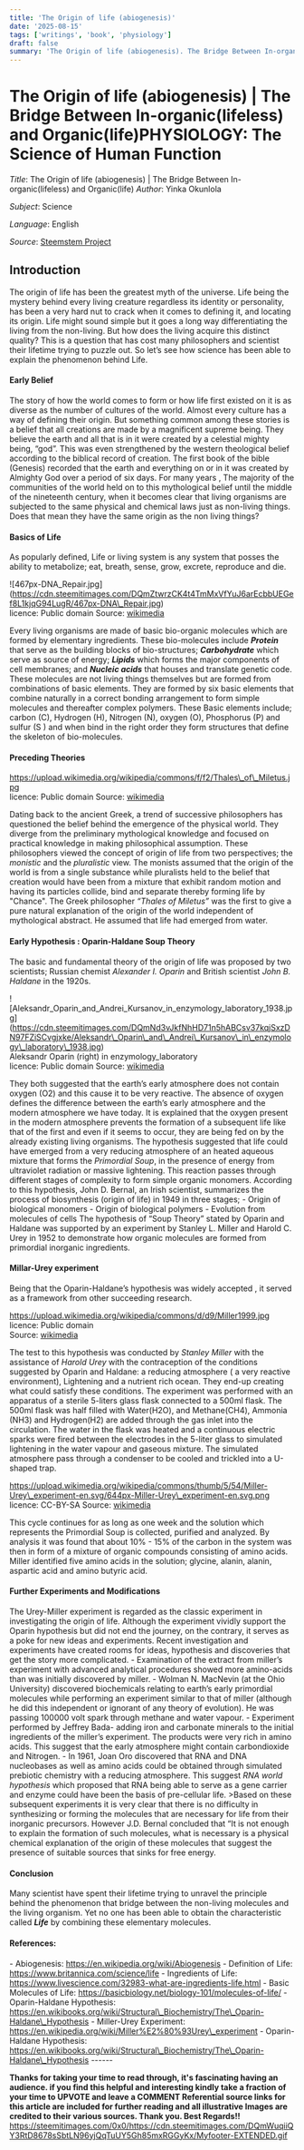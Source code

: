 ```yaml
---
title: 'The Origin of life (abiogenesis)'
date: '2025-08-15'
tags: ['writings', 'book', 'physiology']
draft: false
summary: 'The Origin of life (abiogenesis). The Bridge Between In-organic(lifeless) and Organic(life)'
---
```


# The Origin of life (abiogenesis) | The Bridge Between In-organic(lifeless) and Organic(life)PHYSIOLOGY: The Science of Human Function

_Title_: The Origin of life (abiogenesis) | The Bridge Between In-organic(lifeless) and Organic(life)
_Author_: Yinka Okunlola

_Subject_: Science

_Language_: English

_Source_: [Steemstem Project](https://steemit.com/science/@okunlolayk/the-origin-of-life-abiogenesis-or-the-bridge-between-the-in-organic-lifeless-and-the-organic-living)

## Introduction

The origin of life has been the greatest myth of the universe. Life being the mystery behind every living creature regardless its identity or personality, has been a very hard nut to crack when it comes to defining it, and locating its origin. Life might sound simple but it goes a long way differentiating the living from the non-living. But how does the living acquire this distinct quality? This is a question that has cost many philosophers and scientist their lifetime trying to puzzle out. So let’s see how science has been able to explain the phenomenon behind Life.

#### Early Belief

The story of how the world comes to form or how life first existed on it is as diverse as the number of cultures of the world. Almost every culture has a way of defining their origin. But something common among these stories is a belief that all creations are made by a magnificent supreme being. They believe the earth and all that is in it were created by a celestial mighty being, “god”. This was even strengthened by the western theological belief according to the biblical record of creation. The first book of the bible (Genesis) recorded that the earth and everything on or in it was created by Almighty God over a period of six days. For many years , The majority of the communities of the world held on to this mythological belief until the middle of the nineteenth century, when it becomes clear that living organisms are subjected to the same physical and chemical laws just as non-living things. Does that mean they have the same origin as the non living things?

#### Basics of Life

As popularly defined, Life or living system is any system that posses the ability to metabolize; eat, breath, sense, grow, excrete, reproduce and die.

!\[467px-DNA_Repair.jpg\](https://cdn.steemitimages.com/DQmZtwrzCK4t4TmMxVfYuJ6arEcbbUEGef8L1kjqG94LugR/467px-DNA\_Repair.jpg)  
licence: Public domain Source: [wikimedia](https://commons.wikimedia.org/wiki/File:DNA_Repair.jpg)

Every living organisms are made of basic bio-organic molecules which are formed by elementary ingredients. These bio-molecules include **_Protein_** that serve as the building blocks of bio-structures; **_Carbohydrate_** which serve as source of energy; **_Lipids_** which forms the major components of cell membranes; and **_Nucleic acids_** that houses and translate genetic code. These molecules are not living things themselves but are formed from combinations of basic elements. They are formed by six basic elements that combine naturally in a correct bonding arrangement to form simple molecules and thereafter complex polymers. These Basic elements include; carbon (C), Hydrogen (H), Nitrogen (N), oxygen (O), Phosphorus (P) and sulfur (S ) and when bind in the right order they form structures that define the skeleton of bio-molecules.

#### Preceding Theories

https://upload.wikimedia.org/wikipedia/commons/f/f2/Thales\_of\_Miletus.jpg  
licence: Public domain Source: [wikimedia](https://commons.wikimedia.org/wiki/File:Thales_of_Miletus.jpg)

Dating back to the ancient Greek, a trend of successive philosophers has questioned the belief behind the emergence of the physical world. They diverge from the preliminary mythological knowledge and focused on practical knowledge in making philosophical assumption. These philosophers viewed the concept of origin of life from two perspectives; the _monistic_ and the _pluralistic_ view. The monists assumed that the origin of the world is from a single substance while pluralists held to the belief that creation would have been from a mixture that exhibit random motion and having its particles collide, bind and separate thereby forming life by "Chance". The Greek philosopher _“Thales of Miletus”_ was the first to give a pure natural explanation of the origin of the world independent of mythological abstract. He assumed that life had emerged from water.

#### Early Hypothesis : Oparin-Haldane Soup Theory

The basic and fundamental theory of the origin of life was proposed by two scientists; Russian chemist _Alexander I. Oparin_ and British scientist _John B. Haldane_ in the 1920s.

!\[Aleksandr_Oparin_and_Andrei_Kursanov_in_enzymology_laboratory_1938.jpg\](https://cdn.steemitimages.com/DQmNd3vJkfNhHD71n5hABCsv37kqjSxzDN97FZiSCvgjxke/Aleksandr\_Oparin\_and\_Andrei\_Kursanov\_in\_enzymology\_laboratory\_1938.jpg)  
Aleksandr Oparin (right) in enzymology_laboratory  
licence: Public domain Source: [wikimedia](https://commons.wikimedia.org/wiki/File:Aleksandr_Oparin_and_Andrei_Kursanov_in_enzymology_laboratory_1938.jpg)

They both suggested that the earth’s early atmosphere does not contain oxygen (O2) and this cause it to be very reactive. The absence of oxygen defines the difference between the earth’s early atmosphere and the modern atmosphere we have today. It is explained that the oxygen present in the modern atmosphere prevents the formation of a subsequent life like that of the first and even if it seems to occur, they are being fed on by the already existing living organisms. The hypothesis suggested that life could have emerged from a very reducing atmosphere of an heated aqueous mixture that forms the _Primordial Soup_, in the presence of energy from ultraviolet radiation or massive lightening. This reaction passes through different stages of complexity to form simple organic monomers. According to this hypothesis, John D. Bernal, an Irish scientist, summarizes the process of biosynthesis (origin of life) in 1949 in three stages; - Origin of biological monomers - Origin of biological polymers - Evolution from molecules of cells The hypothesis of “Soup Theory” stated by Oparin and Haldane was supported by an experiment by Stanley L. Miller and Harold C. Urey in 1952 to demonstrate how organic molecules are formed from primordial inorganic ingredients.

#### Millar-Urey experiment

Being that the Oparin-Haldane’s hypothesis was widely accepted , it served as a framework from other succeeding research.

https://upload.wikimedia.org/wikipedia/commons/d/d9/Miller1999.jpg  
licence: Public domain  
Source: [wikimedia](https://commons.wikimedia.org/wiki/File:Miller1999.jpg)

The test to this hypothesis was conducted by _Stanley Miller_ with the assistance of _Harold Urey_ with the contraception of the conditions suggested by Oparin and Haldane: a reducing atmosphere ( a very reactive environment), Lightening and a nutrient rich ocean. They end-up creating what could satisfy these conditions. The experiment was performed with an apparatus of a sterile 5-liters glass flask connected to a 500ml flask. The 500ml flask was half filled with Water(H2O), and Methane(CH4), Ammonia (NH3) and Hydrogen(H2) are added through the gas inlet into the circulation. The water in the flask was heated and a continuous electric sparks were fired between the electrodes in the 5-liter glass to simulated lightening in the water vapour and gaseous mixture. The simulated atmosphere pass through a condenser to be cooled and trickled into a U-shaped trap.

https://upload.wikimedia.org/wikipedia/commons/thumb/5/54/Miller-Urey\_experiment-en.svg/644px-Miller-Urey\_experiment-en.svg.png  
licence: CC-BY-SA Source: [wikimedia](https://commons.wikimedia.org/wiki/File:Miller-Urey_experiment-en.svg)

This cycle continues for as long as one week and the solution which represents the Primordial Soup is collected, purified and analyzed. By analysis it was found that about 10% - 15% of the carbon in the system was then in form of a mixture of organic compounds consisting of amino acids. Miller identified five amino acids in the solution; glycine, alanin, alanin, aspartic acid and amino butyric acid.

#### Further Experiments and Modifications

The Urey-Miller experiment is regarded as the classic experiment in investigating the origin of life. Although the experiment vividly support the Oparin hypothesis but did not end the journey, on the contrary, it serves as a poke for new ideas and experiments. Recent investigation and experiments have created rooms for ideas, hypothesis and discoveries that get the story more complicated. - Examination of the extract from miller’s experiment with advanced analytical procedures showed more amino-acids than was initially discovered by miller. - Wolman N. MacNevin (at the Ohio University) discovered biochemicals relating to earth’s early primordial molecules while performing an experiment similar to that of miller (although he did this independent or ignorant of any theory of evolution). He was passing 100000 volt spark through methane and water vapour. - Experiment performed by Jeffrey Bada- adding iron and carbonate minerals to the initial ingredients of the miller’s experiment. The products were very rich in amino acids. This suggest that the early atmosphere might contain carbondioxide and Nitrogen. - In 1961, Joan Oro discovered that RNA and DNA nucleobases as well as amino acids could be obtained through simulated prebiotic chemistry with a reducing atmosphere. This suggest _RNA world hypothesis_ which proposed that RNA being able to serve as a gene carrier and enzyme could have been the basis of pre-cellular life. >Based on these subsequent experiments it is very clear that there is no difficulty in synthesizing or forming the molecules that are necessary for life from their inorganic precursors. However J.D. Bernal concluded that “It is not enough to explain the formation of such molecules, what is necessary is a physical chemical explanation of the origin of these molecules that suggest the presence of suitable sources that sinks for free energy.

#### Conclusion

Many scientist have spent their lifetime trying to unravel the principle behind the phenomenon that bridge between the non-living molecules and the living organism. Yet no one has been able to obtain the characteristic called **_Life_** by combining these elementary molecules.

#### References:

\- Abiogenesis: https://en.wikipedia.org/wiki/Abiogenesis - Definition of Life: https://www.britannica.com/science/life - Ingredients of Life: https://www.livescience.com/32983-what-are-ingredients-life.html - Basic Molecules of Life: https://basicbiology.net/biology-101/molecules-of-life/ - Oparin-Haldane Hypothesis: https://en.wikibooks.org/wiki/Structural\_Biochemistry/The\_Oparin-Haldane\_Hypothesis - Miller-Urey Experiment: https://en.wikipedia.org/wiki/Miller%E2%80%93Urey\_experiment - Oparin-Haldane Hypothesis: https://en.wikibooks.org/wiki/Structural\_Biochemistry/The\_Oparin-Haldane\_Hypothesis ------

**Thanks for taking your time to read through, it's fascinating having an audience. if you find this helpful and interesting kindly take a fraction of your time to UPVOTE and leave a COMMENT Referential source links for this article are included for further reading and all illustrative Images are credited to their various sources. Thank you. Best Regards!!**  
https://steemitimages.com/0x0/https://cdn.steemitimages.com/DQmWuqiiQY3RtD8678sSbtLN96yjQqTuUY5Gh85mxRGGyKx/Myfooter-EXTENDED.gif
